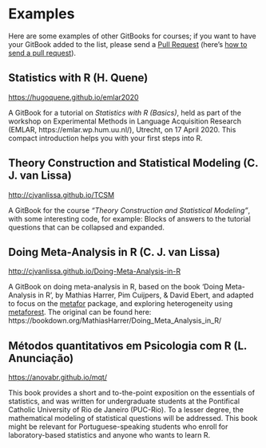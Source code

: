 # Examples

Here are some examples of other GitBooks for courses; if you want to have your GitBook added to the list, please send a [Pull Request](https://github.com/cjvanlissa/gitbook-demo/pulls) (here's [how to send a pull request](https://help.github.com/en/github/collaborating-with-issues-and-pull-requests/creating-a-pull-request)).

## Statistics with R (H. Quene)

<https://hugoquene.github.io/emlar2020>

A GitBook for a tutorial on *Statistics with R (Basics)*, held as part of the workshop on Experimental Methods in Language Acquisition Research (EMLAR, https://emlar.wp.hum.uu.nl/), Utrecht, on 17 April 2020. This compact introduction helps you with your first steps into R.

## Theory Construction and Statistical Modeling (C. J. van Lissa)

<http://cjvanlissa.github.io/TCSM>

A GitBook for the course *"Theory Construction and Statistical Modeling"*, with some interesting code, for example: Blocks of answers to the tutorial questions that can be collapsed and expanded.

## Doing Meta-Analysis in R (C. J. van Lissa)

<http://cjvanlissa.github.io/Doing-Meta-Analysis-in-R>

A GitBook on doing meta-analysis in R, based on the book ‘Doing Meta-Analysis in R’, by Mathias Harrer, Pim Cuijpers, & David Ebert, and adapted to focus on the [metafor](https://cran.r-project.org/web/packages/metafor/index.html) package, and exploring heterogeneity using [metaforest](https://cran.r-project.org/web/packages/metaforest/index.html). The original can be found here: https://bookdown.org/MathiasHarrer/Doing_Meta_Analysis_in_R/

## Métodos quantitativos em Psicologia com R (L. Anunciação)

<https://anovabr.github.io/mqt/>

This book provides a short and to-the-point exposition on the essentials of statistics, and was written for undergraduate students at the Pontifical Catholic University of Rio de Janeiro (PUC-Rio). To a lesser degree, the mathematical modeling of statistical questions will be addressed. This book might be relevant for Portuguese-speaking students who enroll for laboratory-based statistics and anyone who wants to learn R.
